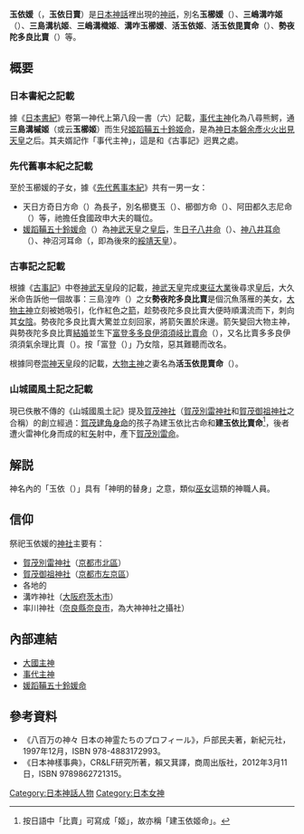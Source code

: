 {{Distinguish|玉依姬}}

'''玉依媛'''（{{lang|ja|たまよりひめ}}，'''玉依日賣'''）是[[日本神話|日本神話]]裡出現的[[神祇|神祇]]，別名'''玉櫛媛'''（{{lang|ja|たまくしひめ}}）、'''三嶋溝咋姬'''（{{lang|ja|みぞくひひめ}}）、'''三島溝杭姬'''、'''三嶋溝樴姬'''、'''溝咋玉櫛媛'''、'''活玉依姬'''、'''活玉依毘賣命'''（{{lang|ja|イキタマヨリビメノミコト}}）、'''勢夜陀多良比賣'''（{{lang|ja|せやたたらひめ}}）等。

== 概要 ==
=== 日本書紀之記載 ===
據《[[日本書紀|日本書紀]]》卷第一神代上第八段一書（六）記載，[[事代主神|事代主神]]化為八尋熊鰐，通'''三島溝槭姬'''（或云'''玉櫛姬'''）而生兒[[媛蹈鞴五十鈴媛命|姬蹈鞴五十鈴姬命]]，是為[[神武天皇|神日本磐余彥火火出見天皇]]之后。其夫婿記作「事代主神」，這是和《古事記》迥異之處。

=== 先代舊事本紀之記載 ===
至於玉櫛媛的子女，據《[[先代舊事本紀|先代舊事本紀]]》共有一男一女：
* 天日方奇日方命（{{lang|ja|あまのひかたくしひかた の みこと}}）為長子，別名櫛甕玉（{{lang|ja|くしみかたま}}）、櫛御方命（{{lang|ja|くしみかた の みこと}}）、阿田都久志尼命（{{lang|ja|あたつくしね の みこと}}）等，祂擔任食國政申大夫的職位。
* [[媛蹈鞴五十鈴媛命|媛蹈鞴五十鈴媛命]]（{{lang|ja|ひめたたらいすすひめ の みこと}}）為[[神武天皇|神武天皇]]之[[皇后|皇后]]，生[[日子八井命|日子八井命]]（{{lang|ja|ひこやゐ の みこと}}）、[[神八井耳命|神八井耳命]]（{{lang|ja|かむやゐみみ の みこと}}）、神沼河耳命（{{lang|ja|かむぬなかはみみ 
の みこと}}，即為後來的[[綏靖天皇|綏靖天皇]]）。

=== 古事記之記載 ===
根據《[[古事記|古事記]]》中卷[[神武天皇|神武天皇]]段的記載，[[神武天皇|神武天皇]]完成[[神武東征|東征大業]]後尋求[[皇后|皇后]]，大久米命告訴他一個故事：三島湟咋（{{lang|ja|みしまのみぞくひ}}）之女'''勢夜陀多良比賣'''是個沉魚落雁的美女，[[大物主神|大物主神]]立刻被她吸引，化作紅色之[[箭|箭]]，趁勢夜陀多良比賣大便時順溝流而下，刺向其[[女陰|女陰]]。勢夜陀多良比賣大驚並立刻回家，將箭矢置於床邊。箭矢變回大物主神，與勢夜陀多良比賣[[結婚|結婚]]並生下[[媛蹈鞴五十鈴媛命|富登多多良伊須須岐比賣命]]（{{lang|ja|ほとたたらいすすきひめ の みこと}}），又名比賣多多良伊須須氣余理比賣（{{lang|ja|ひめたたらいすすきよりひめ の みこと}}）。按「富登（{{lang|ja|ほと}}）」乃女陰，惡其難聽而改名。

根據同卷[[崇神天皇|崇神天皇]]段的記載，[[大物主神|大物主神]]之妻名為'''活玉依毘賣命'''（{{lang|ja|イクタマヨリビメノミコト}}）。

=== 山城國風土記之記載 ===
現已佚散不傳的《山城國風土記》提及[[賀茂神社|賀茂神社]]（[[賀茂別雷神社|賀茂別雷神社]]和[[賀茂御祖神社|賀茂御祖神社]]之合稱）的創立經過：[[賀茂建角身命|賀茂建角身命]]的孩子為建玉依比古命和'''建玉依比賣命'''<ref>按日語中「比賣」可寫成「姬」，故亦稱「建玉依姬命」。</ref>，後者遭火雷神化身而成的紅[[矢|矢]]射中，產下[[賀茂別雷命|賀茂別雷命]]。

== 解説 ==
神名內的「玉依（{{lang|ja|タマヨリ}}）」具有「神明的替身」之意，類似[[巫女|巫女]]這類的神職人員。

== 信仰 ==
祭祀玉依媛的[[神社|神社]]主要有：
* [[賀茂別雷神社|賀茂別雷神社]]（[[京都市|京都市]][[北區_(京都市)|北區]]）
* [[賀茂御祖神社|賀茂御祖神社]]（[[京都市|京都市]][[左京區|左京區]]）
* 各地的{{link-ja|加茂神社|加茂神社}}
* 溝咋神社（[[大阪府|大阪府]][[茨木市|茨木市]]）
* 率川神社（[[奈良縣|奈良縣]][[奈良市|奈良市]]，為大神神社之攝社）

== 內部連結 ==
* [[大國主神|大國主神]]
* [[事代主神|事代主神]]
* [[媛蹈鞴五十鈴媛命|媛蹈鞴五十鈴媛命]]

== 參考資料 ==
* 《八百万の神々 日本の神霊たちのプロフィール》，戶部民夫著，新紀元社，1997年12月，ISBN 978-4883172993。
* 《日本神樣事典》，CR&LF研究所著，賴又萁譯，商周出版社，2012年3月11日，ISBN 9789862721315。
{{reflist}}

{{wikisource|古事記/中卷}}
{{wikisource|日本書紀/卷第一}}

[[Category:日本神話人物|Category:日本神話人物]]
[[Category:日本女神|Category:日本女神]]